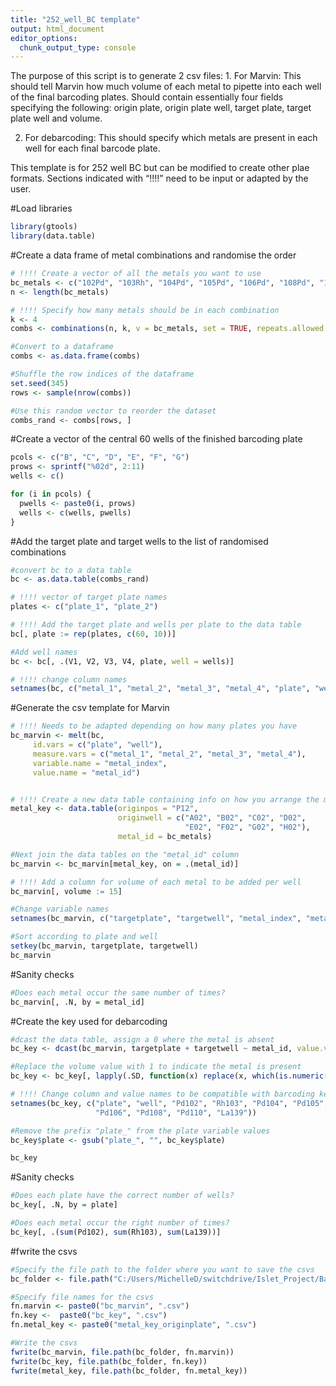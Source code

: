 ```yaml
---
title: "252_well_BC template"
output: html_document
editor_options: 
  chunk_output_type: console
---
```


The purpose of this script is to generate 2 csv files:
1. For Marvin: This should tell Marvin how much volume of each metal to pipette into each well of the final barcoding plates. Should contain essentially four fields specifying the following: origin plate, origin plate well, target plate, target plate well and volume. 

2. For debarcoding: This should specify which metals are present in each well for each final barcode plate. 

This template is for 252 well BC but can be modified to create other plae formats. 
Sections indicated with "!!!!" need to be input or adapted by the user.

#Load libraries
```r
library(gtools)
library(data.table)
```


#Create a data frame of metal combinations and randomise the order
```r

# !!!! Create a vector of all the metals you want to use
bc_metals <- c("102Pd", "103Rh", "104Pd", "105Pd", "106Pd", "108Pd", "110Pd", "139La") 
n <- length(bc_metals)

# !!!! Specify how many metals should be in each combination
k <- 4
combs <- combinations(n, k, v = bc_metals, set = TRUE, repeats.allowed = FALSE)

#Convert to a dataframe
combs <- as.data.frame(combs)

#Shuffle the row indices of the dataframe
set.seed(345)
rows <- sample(nrow(combs))

#Use this random vector to reorder the dataset
combs_rand <- combs[rows, ]
```


#Create a vector of the central 60 wells of the finished barcoding plate

```r
pcols <- c("B", "C", "D", "E", "F", "G")
prows <- sprintf("%02d", 2:11)
wells <- c()

for (i in pcols) {
  pwells <- paste0(i, prows)
  wells <- c(wells, pwells)
}
```


#Add the target plate and target wells to the list of randomised combinations
```r

#convert bc to a data table
bc <- as.data.table(combs_rand)

# !!!! vector of target plate names
plates <- c("plate_1", "plate_2")

# !!!! Add the target plate and wells per plate to the data table
bc[, plate := rep(plates, c(60, 10))]

#Add well names
bc <- bc[, .(V1, V2, V3, V4, plate, well = wells)]

# !!!! change column names
setnames(bc, c("metal_1", "metal_2", "metal_3", "metal_4", "plate", "well"))
```


#Generate the csv template for Marvin
```r
# !!!! Needs to be adapted depending on how many plates you have
bc_marvin <- melt(bc, 
     id.vars = c("plate", "well"),
     measure.vars = c("metal_1", "metal_2", "metal_3", "metal_4"),
     variable.name = "metal_index",
     value.name = "metal_id")


# !!!! Create a new data table containing info on how you arrange the metals in the origin plate
metal_key <- data.table(originpos = "P12", 
                        originwell = c("A02", "B02", "C02", "D02", 
                                       "E02", "F02", "G02", "H02"),
                        metal_id = bc_metals)

#Next join the data tables on the "metal_id" column
bc_marvin <- bc_marvin[metal_key, on = .(metal_id)]

# !!!! Add a column for volume of each metal to be added per well
bc_marvin[, volume := 15]

#Change variable names
setnames(bc_marvin, c("targetplate", "targetwell", "metal_index", "metal_id", "originplate", "originwell", "volume"))

#Sort according to plate and well
setkey(bc_marvin, targetplate, targetwell)
bc_marvin

```



#Sanity checks
```r
#Does each metal occur the same number of times?
bc_marvin[, .N, by = metal_id]

```


#Create the key used for debarcoding
```r
#dcast the data table, assign a 0 where the metal is absent
bc_key <- dcast(bc_marvin, targetplate + targetwell ~ metal_id, value.var = "volume", fill = 0)

#Replace the volume value with 1 to indicate the metal is present
bc_key <- bc_key[, lapply(.SD, function(x) replace(x, which(is.numeric(x) == TRUE & x!=0), 1))]

# !!!! Change column and value names to be compatible with barcoding key in pipeline
setnames(bc_key, c("plate", "well", "Pd102", "Rh103", "Pd104", "Pd105", 
                   "Pd106", "Pd108", "Pd110", "La139"))

#Remove the prefix "plate_" from the plate variable values
bc_key$plate <- gsub("plate_", "", bc_key$plate)

bc_key
```


#Sanity checks
```r
#Does each plate have the correct number of wells?
bc_key[, .N, by = plate]

#Does each metal occur the right number of times?
bc_key[, .(sum(Pd102), sum(Rh103), sum(La139))]

```



#fwrite the csvs
```r
#Specify the file path to the folder where you want to save the csvs
bc_folder <- file.path("C:/Users/MichelleD/switchdrive/Islet_Project/Barcoding/202101_60WBC/")

#Specify file names for the csvs
fn.marvin <- paste0("bc_marvin", ".csv")
fn.key <-  paste0("bc_key", ".csv")
fn.metal_key <- paste0("metal_key_originplate", ".csv")

#Write the csvs
fwrite(bc_marvin, file.path(bc_folder, fn.marvin))
fwrite(bc_key, file.path(bc_folder, fn.key))
fwrite(metal_key, file.path(bc_folder, fn.metal_key))
```



